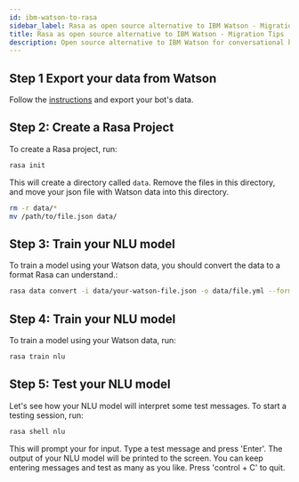 ```yaml
---
id: ibm-watson-to-rasa
sidebar_label: Rasa as open source alternative to IBM Watson - Migration Tips
title: Rasa as open source alternative to IBM Watson - Migration Tips
description: Open source alternative to IBM Watson for conversational bots and NLP
---
```


## Step 1 Export your data from Watson

Follow the <a className="reference external" href="https://developer.ibm.com/tutorials/learn-how-to-export-import-a-watson-assistant-workspace/" target="_blank">instructions</a> and export your bot's data.

## Step 2: Create a Rasa Project

To create a Rasa project, run:

```bash
rasa init
```

This will create a directory called `data`.
Remove the files in this directory, and
move your json file with Watson data into this directory.

```bash
rm -r data/*
mv /path/to/file.json data/
```

## Step 3: Train your NLU model

To train a model using your Watson data, you should convert the data to a format Rasa can understand.:

```bash
rasa data convert -i data/your-watson-file.json -o data/file.yml --format yaml
```

## Step 4: Train your NLU model

To train a model using your Watson data, run:

```bash
rasa train nlu
```

## Step 5: Test your NLU model

Let's see how your NLU model will interpret some test messages.
To start a testing session, run:

```bash
rasa shell nlu
```

This will prompt your for input.
Type a test message and press 'Enter'.
The output of your NLU model will be printed to the screen.
You can keep entering messages and test as many as you like.
Press 'control + C' to quit.
